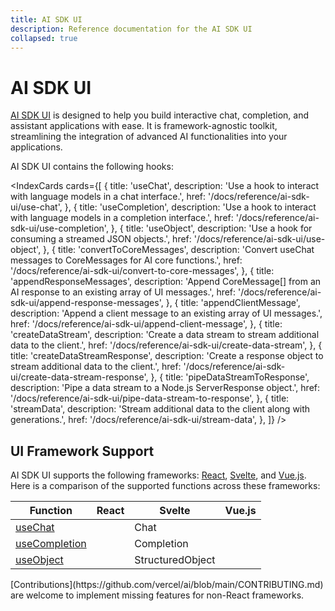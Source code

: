 ```yaml
---
title: AI SDK UI
description: Reference documentation for the AI SDK UI
collapsed: true
---
```


# AI SDK UI

[AI SDK UI](/docs/ai-sdk-ui) is designed to help you build interactive chat, completion, and assistant applications with ease.
It is framework-agnostic toolkit, streamlining the integration of advanced AI functionalities into your applications.

AI SDK UI contains the following hooks:

<IndexCards
  cards={[
    {
      title: 'useChat',
      description:
        'Use a hook to interact with language models in a chat interface.',
      href: '/docs/reference/ai-sdk-ui/use-chat',
    },
    {
      title: 'useCompletion',
      description:
        'Use a hook to interact with language models in a completion interface.',
      href: '/docs/reference/ai-sdk-ui/use-completion',
    },
    {
      title: 'useObject',
      description: 'Use a hook for consuming a streamed JSON objects.',
      href: '/docs/reference/ai-sdk-ui/use-object',
    },
    {
      title: 'convertToCoreMessages',
      description:
        'Convert useChat messages to CoreMessages for AI core functions.',
      href: '/docs/reference/ai-sdk-ui/convert-to-core-messages',
    },
    {
      title: 'appendResponseMessages',
      description:
        'Append CoreMessage[] from an AI response to an existing array of UI messages.',
      href: '/docs/reference/ai-sdk-ui/append-response-messages',
    },
    {
      title: 'appendClientMessage',
      description:
        'Append a client message to an existing array of UI messages.',
      href: '/docs/reference/ai-sdk-ui/append-client-message',
    },
    {
      title: 'createDataStream',
      description:
        'Create a data stream to stream additional data to the client.',
      href: '/docs/reference/ai-sdk-ui/create-data-stream',
    },
    {
      title: 'createDataStreamResponse',
      description:
        'Create a response object to stream additional data to the client.',
      href: '/docs/reference/ai-sdk-ui/create-data-stream-response',
    },
    {
      title: 'pipeDataStreamToResponse',
      description: 'Pipe a data stream to a Node.js ServerResponse object.',
      href: '/docs/reference/ai-sdk-ui/pipe-data-stream-to-response',
    },
    {
      title: 'streamData',
      description:
        'Stream additional data to the client along with generations.',
      href: '/docs/reference/ai-sdk-ui/stream-data',
    },
  ]}
/>

## UI Framework Support

AI SDK UI supports the following frameworks: [React](https://react.dev/), [Svelte](https://svelte.dev/), and [Vue.js](https://vuejs.org/).
Here is a comparison of the supported functions across these frameworks:

| Function                                                  | React               | Svelte                               | Vue.js              |
| --------------------------------------------------------- | ------------------- | ------------------------------------ | ------------------- |
| [useChat](/docs/reference/ai-sdk-ui/use-chat)             | <Check size={18} /> | <Check size={18} /> Chat             | <Check size={18} /> |
| [useCompletion](/docs/reference/ai-sdk-ui/use-completion) | <Check size={18} /> | <Check size={18} /> Completion       | <Check size={18} /> |
| [useObject](/docs/reference/ai-sdk-ui/use-object)         | <Check size={18} /> | <Check size={18} /> StructuredObject | <Cross size={18} /> |

<Note>
  [Contributions](https://github.com/vercel/ai/blob/main/CONTRIBUTING.md) are
  welcome to implement missing features for non-React frameworks.
</Note>
